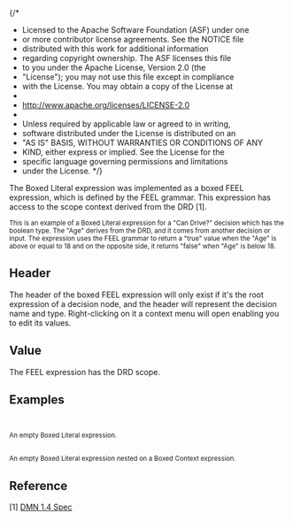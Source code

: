 {/\*

- Licensed to the Apache Software Foundation (ASF) under one
- or more contributor license agreements. See the NOTICE file
- distributed with this work for additional information
- regarding copyright ownership. The ASF licenses this file
- to you under the Apache License, Version 2.0 (the
- "License"); you may not use this file except in compliance
- with the License. You may obtain a copy of the License at
-
- http://www.apache.org/licenses/LICENSE-2.0
-
- Unless required by applicable law or agreed to in writing,
- software distributed under the License is distributed on an
- "AS IS" BASIS, WITHOUT WARRANTIES OR CONDITIONS OF ANY
- KIND, either express or implied. See the License for the
- specific language governing permissions and limitations
- under the License.
  \*/}


<Meta title="MDX/Literal" of={Literal} />

The Boxed Literal expression was implemented as a boxed FEEL expression, which is defined by the FEEL grammar.
This expression has access to the scope context derived from the DRD [1].

<div style={{ display: "flex", flexDirection: "row" }}>
  <Story of={Literal.CanDrive} />
  <small>
    This is an example of a Boxed Literal expression for a "Can Drive?" decision which has the boolean type. The "Age"
    derives from the DRD, and it comes from another decision or input. The expression uses the FEEL grammar to return a
    "true" value when the "Age" is above or equal to 18 and on the opposite side, it returns "false" when "Age" is below
    18.
  </small>
</div>

## Header

The header of the boxed FEEL expression will only exist if it's the root expression of a decision node,
and the header will represent the decision name and type. Right-clicking on it a context menu will open enabling you to edit its values.

## Value

The FEEL expression has the DRD scope.

## Examples

<div style={{ display: "flex", flexDirection: "column" }}>
  <div style={{ display: "flex", flexDirection: "row" }}>
    <Story of={Literal.Base} />
    <small>
      <br />
      <br />
      An empty Boxed Literal expression.
    </small>
  </div>

  <div style={{ display: "flex", flexDirection: "row" }}>
    <Story of={Literal.Nested} />
    <small>
      <br />
      <br />
      An empty Boxed Literal expression nested on a Boxed Context expression.
    </small>
  </div>
</div>

## Reference

[1] [DMN 1.4 Spec](https://www.omg.org/spec/DMN/1.4/Beta1/PDF#page=103)
